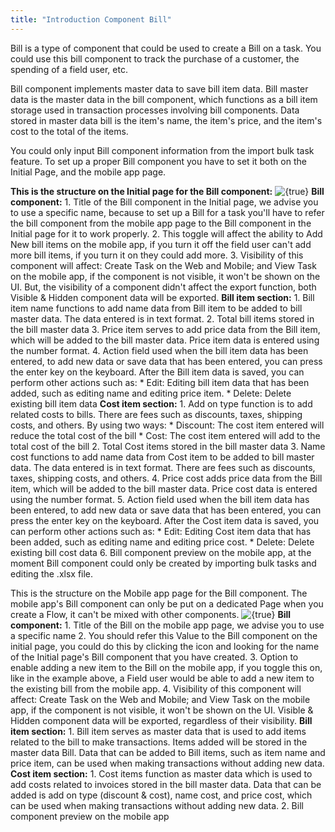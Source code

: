 ```yaml
---
title: "Introduction Component Bill"
---
```


Bill is a type of component that could be used to create a Bill on a task. You could use this bill component to track the purchase of a customer, the spending of a field user, etc.

Bill component implements master data to save bill item data. Bill master data is the master data in the bill component, which functions as a bill item storage used in transaction processes involving bill components. Data stored in master data bill is the item's name, the item's price, and the item's cost to the total of the items.

You could only input Bill component information from the import bulk task feature. To set up a proper Bill component you have to set it both on the Initial Page, and the mobile app page.

**This is the structure on the Initial page for the Bill component:** <img src="https://t3837933.p.clickup-attachments.com/t3837933/505b2116-9cbb-4856-ad69-82c4241646de/image.png" alt={true} /> **Bill component:** 1. Title of the Bill component in the Initial page, we advise you to use a specific name, because to set up a Bill for a task you'll have to refer the bill component from the mobile app page to the Bill component in the Initial page for it to work properly. 2. This toggle will affect the ability to Add New bill items on the mobile app, if you turn it off the field user can't add more bill items, if you turn it on they could add more. 3. Visibility of this component will affect: Create Task on the Web and Mobile; and View Task on the mobile app, if the component is not visible, it won't be shown on the UI. But, the visibility of a component didn't affect the export function, both Visible & Hidden component data will be exported. **Bill item section:** 1. Bill item name functions to add name data from Bill item to be added to bill master data. The data entered is in text format. 2. Total bill items stored in the bill master data 3. Price item serves to add price data from the Bill item, which will be added to the bill master data. Price item data is entered using the number format. 4. Action field used when the bill item data has been entered, to add new data or save data that has been entered, you can press the enter key on the keyboard. After the Bill item data is saved, you can perform other actions such as: \*   Edit: Editing bill item data that has been added, such as editing name and editing price item. \*   Delete: Delete existing bill item data **Cost item section:** 1. Add on type function is to add related costs to bills. There are fees such as discounts, taxes, shipping costs, and others. By using two ways: \*   Discount: The cost item entered will reduce the total cost of the bill \*   Cost: The cost item entered will add to the total cost of the bill 2. Total Cost items stored in the bill master data 3. Name cost functions to add name data from Cost item to be added to bill master data. The data entered is in text format. There are fees such as discounts, taxes, shipping costs, and others. 4. Price cost adds price data from the Bill item, which will be added to the bill master data. Price cost data is entered using the number format. 5. Action field used when the bill item data has been entered, to add new data or save data that has been entered, you can press the enter key on the keyboard. After the Cost item data is saved, you can perform other actions such as: \*   Edit: Editing Cost item data that has been added, such as editing name and editing price cost. \*   Delete: Delete existing bill cost data 6. Bill component preview on the mobile app, at the moment Bill component could only be created by importing bulk tasks and editing the .xlsx file.

This is the structure on the Mobile app page for the Bill component. The mobile app's Bill component can only be put on a dedicated Page when you create a Flow, it can't be mixed with other components. <img src="https://t3837933.p.clickup-attachments.com/t3837933/acc6bccb-29b7-4c84-aaec-b91391f38d1b/image.png" alt={true} /> **Bill component:** 1. Title of the Bill on the mobile app page, we advise you to use a specific name 2. You should refer this Value to the Bill component on the initial page, you could do this by clicking the icon and looking for the name of the Initial page's Bill component that you have created. 3. Option to enable adding a new item to the Bill on the mobile app, if you toggle this on, like in the example above, a Field user would be able to add a new item to the existing bill from the mobile app. 4. Visibility of this component will affect: Create Task on the Web and Mobile; and View Task on the mobile app, if the component is not visible, it won't be shown on the UI. Visible & Hidden component data will be exported, regardless of their visibility. **Bill item section:** 1. Bill item serves as master data that is used to add items related to the bill to make transactions. Items added will be stored in the master data Bill. Data that can be added to Bill items, such as item name and price item, can be used when making transactions without adding new data. **Cost item section:** 1. Cost items function as master data which is used to add costs related to invoices stored in the bill master data. Data that can be added is add on type (discount & cost), name cost, and price cost, which can be used when making transactions without adding new data. 2. Bill component preview on the mobile app